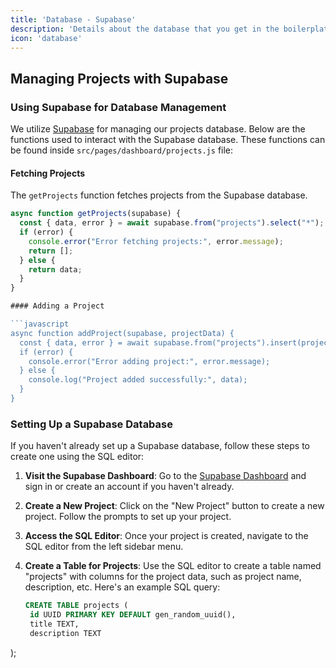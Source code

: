 ```yaml
---
title: 'Database - Supabase'
description: 'Details about the database that you get in the boilerplate'
icon: 'database'
---
```


## Managing Projects with Supabase

### Using Supabase for Database Management

We utilize [Supabase](https://supabase.io/) for managing our projects database. 
Below are the functions used to interact with the Supabase database. These functions
can be found inside `src/pages/dashboard/projects.js` file:

#### Fetching Projects

The `getProjects` function fetches projects from the Supabase database.

```javascript
async function getProjects(supabase) {
  const { data, error } = await supabase.from("projects").select("*");
  if (error) {
    console.error("Error fetching projects:", error.message);
    return [];
  } else {
    return data;
  }
}

#### Adding a Project

```javascript
async function addProject(supabase, projectData) {
  const { data, error } = await supabase.from("projects").insert(projectData);
  if (error) {
    console.error("Error adding project:", error.message);
  } else {
    console.log("Project added successfully:", data);
  }
}
```

### Setting Up a Supabase Database

If you haven't already set up a Supabase database, follow these steps to create one using the SQL editor:

1. **Visit the Supabase Dashboard**: Go to the [Supabase Dashboard](https://app.supabase.io/) and sign in or create an account if you haven't already.

2. **Create a New Project**: Click on the "New Project" button to create a new project. Follow the prompts to set up your project.

3. **Access the SQL Editor**: Once your project is created, navigate to the SQL editor from the left sidebar menu.

4. **Create a Table for Projects**: Use the SQL editor to create a table named "projects" with columns for the project data, such as project name, description, etc. Here's an example SQL query:
   ```sql
   CREATE TABLE projects (
    id UUID PRIMARY KEY DEFAULT gen_random_uuid(),
    title TEXT,
    description TEXT
);
```
